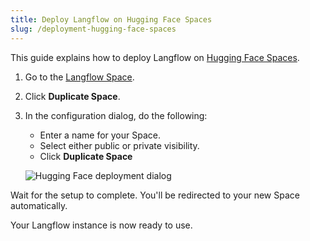 ```yaml
---
title: Deploy Langflow on Hugging Face Spaces
slug: /deployment-hugging-face-spaces
---
```


This guide explains how to deploy Langflow on [Hugging Face Spaces](https://huggingface.co/spaces/).

1. Go to the [Langflow Space](https://huggingface.co/spaces/Langflow/Langflow?duplicate=true).

2. Click **Duplicate Space**.
3. In the configuration dialog, do the following:

   - Enter a name for your Space.
   - Select either public or private visibility.
   - Click **Duplicate Space**

   ![Hugging Face deployment dialog](/img/hugging-face-deployment.png)

Wait for the setup to complete. You'll be redirected to your new Space automatically.

Your Langflow instance is now ready to use.
